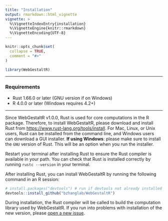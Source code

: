 ```yaml
---
title: "Installation"
output: rmarkdown::html_vignette
vignette: >
  %\VignetteIndexEntry{installation}
  %\VignetteEngine{knitr::rmarkdown}
  %\VignetteEncoding{UTF-8}
---
```


```r
knitr::opts_chunk$set(
  collapse = TRUE,
  comment = "#>"
)
```

```r
library(WebGestaltR)
```

---

### Requirements

- Rust 1.66.0 or later (GNU version if on Windows)
- R 4.0.0 or later (Windows requires 4.2+)

---

Since WebGestaltR v1.0.0, Rust is used for core computations in the R package. Therefore, to install WebGestaltR, please download and install Rust from [https://www.rust-lang.org/tools/install](https://www.rust-lang.org/tools/install). For Mac, Linux, or Unix users, Rust can be installed from the command line, and Windows users can download a GUI installer. **If using Windows**: please make sure to install the `GNU` version of Rust. This will be an option when you run the installer. 

Restart your terminal after installing Rust to ensure the Rust compiler is available in your path. You can check that Rust is installed correctly by running `rustc --version` in your terminal.

After installing Rust, you can install WebGestaltR by running the following command in an R session:

```R
# install.packages("devtools") # run if devtools not already installed
devtools::install_github("bzhanglab/WebGestaltR")
```

During installation, the Rust compiler will be called to build the computation library used by WebGestaltR. If you run into problems with installation of the new version, please [open a new issue](https://github.com/iblacksand/WebGestaltR/issues/new?assignees=iblacksand&labels=Installation&projects=&template=installation-issue.md&title=).
